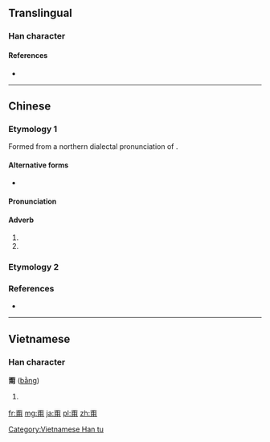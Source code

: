 {{also|不用}}
==Translingual==

===Han character===
{{Han char|rn=101|rad=用|as=04|sn=9|four=10227|canj=MFBQ|ids=⿱不用}}

====References====
* {{Han ref|kx=0756.051|dkj=21713|dj=1166.060|hdz=10025.110|uh=752D}}

----

==Chinese==

===Etymology 1===
{{zh-forms}}
Formed from a northern dialectal pronunciation of {{zh-l|不用}}.

====Alternative forms====
* {{zh-l|甮}}

====Pronunciation====
{{zh-pron
|m=béng|ma=y
|c=bang2,bung2,bat1
|h=pfs=
|md=
|mn=bàng
|w=
|mc=
|oc=
|cat=adv
}}

====Adverb====
{{zh-adv}}

# {{contraction of|不用|lang=zh}}
# {{synonym of|不必|lang=zh}}

===Etymology 2===
{{zh-see|棄|v}}

===References===
* {{R:twedu|A02631}}

----

==Vietnamese==

===Han character===
'''甭''' ([[bằng]])

# {{defn|lang=vi}}

[[Category:Vietnamese Han tu]]

[[fr:甭]]
[[mg:甭]]
[[ja:甭]]
[[pl:甭]]
[[zh:甭]]